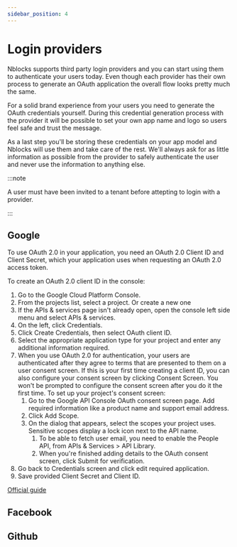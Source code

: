 ```yaml
---
sidebar_position: 4
---
```


# Login providers
Nblocks supports third party login providers and you can start using them to authenticate your users today. 
Even though each provider has their own process to generate an OAuth application the overall flow looks pretty much the same.

For a solid brand experience from your users you need to generate the OAuth credentials yourself. 
During this credential generation process with the provider it will be possible to set your own app name and logo so users feel safe and trust the message.

As a last step you'll be storing these credentials on your app model and Nblocks will use them and take care of the rest. 
We'll always ask for as little information as possible from the provider to safely authenticate the user and never use the information to anything else.

:::note

A user must have been invited to a tenant before attepting to login with a provider. 

:::

## Google
To use OAuth 2.0 in your application, you need an OAuth 2.0 Client ID and Client Secret, which your application uses when requesting an OAuth 2.0 access token.

To create an OAuth 2.0 client ID in the console:
1. Go to the Google Cloud Platform Console.
1. From the projects list, select a project. Or create a new one
1. If the APIs & services page isn't already open, open the console left side menu and select APIs & services.
1. On the left, click Credentials.
1. Click Create Credentials, then select OAuth client ID.
1. Select the appropriate application type for your project and enter any additional information required.
1. When you use OAuth 2.0 for authentication, your users are authenticated after they agree to terms that are presented to them on a user consent screen.  If this is your first time creating a client ID, you can also configure your consent screen by clicking Consent Screen. You won't be prompted to configure the consent screen after you do it the first time. To set up your project's consent screen:
    1. Go to the Google API Console OAuth consent screen page. Add required information like a product name and support email address.
    1. Click Add Scope.
    1. On the dialog that appears, select the scopes your project uses. Sensitive scopes display a lock icon next to the API name.
        1. To be able to fetch user email, you need to enable the People API, from APIs & Services > API Library.
        1. When you're finished adding details to the OAuth consent screen, click Submit for verification.
1. Go back to Credentials screen and click edit required application.
1. Save provided Client Secret and Client ID.

[Official guide](https://support.google.com/cloud/answer/6158849)

## Facebook

## Github
